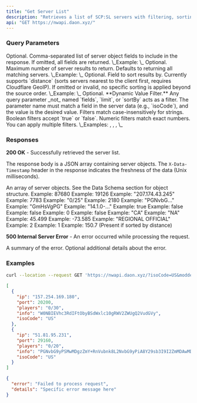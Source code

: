 ```yaml
---
title: "Get Server List"
description: "Retrieves a list of SCP:SL servers with filtering, sorting, and field selection."
api: "GET https://nwapi.daon.xyz/"
---
```


### Query Parameters

<ParamField query="fields" type="string">
  Optional. Comma-separated list of server object fields to include in the response. If omitted, all fields are returned.
  \_Example: \_
</ParamField>

<ParamField query="limit" type="integer">
  Optional. Maximum number of server results to return. Defaults to returning all matching servers.
  \_Example: \_
</ParamField>

<ParamField query="sortBy" type="string">
  Optional. Field to sort results by. Currently supports `distance` (sorts servers nearest to the client first, requires Cloudflare GeoIP). If omitted or invalid, no specific sorting is applied beyond the source order.
  \_Example: \_
</ParamField>

<ParamField query="{dynamic_filter}" type="string | boolean | number">
  Optional. **Dynamic Value Filter.** Any query parameter _not_ named `fields`, `limit`, or `sortBy` acts as a filter. The parameter name must match a field in the server data (e.g., `isoCode`), and the value is the desired value.
  Filters match case-insensitively for strings. Boolean filters accept `true` or `false`. Numeric filters match exact numbers. You can apply multiple filters.
  \_Examples: , , , \_
</ParamField>

### Responses

**200 OK** - Successfully retrieved the server list.

The response body is a JSON array containing server objects. The `X-Data-Timestamp` header in the response indicates the freshness of the data (Unix milliseconds).

<ResponseField name="[]" type="array">
  An array of server objects. See the Data Schema section for object structure.

  <Expandable title="Toggle Server Object Example">
    <ResponseField name="serverId" type="integer">
      Example: 87680
    </ResponseField>
    <ResponseField name="accountId" type="integer">
      Example: 19126
    </ResponseField>
    <ResponseField name="ip" type="string">
      Example: "207.174.43.245"
    </ResponseField>
    <ResponseField name="port" type="integer">
      Example: 7783
    </ResponseField>
    <ResponseField name="players" type="string">
      Example: "0/25"
    </ResponseField>
    <ResponseField name="distance" type="integer">
      Example: 2180
    </ResponseField>
    <ResponseField name="info" type="string">
      Example: "PGNvbG..."
    </ResponseField>
    <ResponseField name="pastebin" type="string">
      Example: "GmHsVgPG"
    </ResponseField>
    <ResponseField name="version" type="string">
      Example: "14.1.0-..."
    </ResponseField>
    <ResponseField name="privateBeta" type="boolean">
      Example: true
    </ResponseField>
    <ResponseField name="friendlyFire" type="boolean">
      Example: false
    </ResponseField>
    <ResponseField name="modded" type="boolean">
      Example: false
    </ResponseField>
    <ResponseField name="modFlags" type="integer">
      Example: 0
    </ResponseField>
    <ResponseField name="whitelist" type="boolean">
      Example: false
    </ResponseField>
    <ResponseField name="isoCode" type="string">
      Example: "CA"
    </ResponseField>
    <ResponseField name="continentCode" type="string">
      Example: "NA"
    </ResponseField>
    <ResponseField name="latitude" type="number">
      Example: 45.499
    </ResponseField>
    <ResponseField name="longitude" type="number">
      Example: -73.585
    </ResponseField>
    <ResponseField name="official" type="string">
      Example: "REGIONAL OFFICIAL"
    </ResponseField>
    <ResponseField name="officialCode" type="integer">
      Example: 2
    </ResponseField>
    <ResponseField name="displaySection" type="integer">
      Example: 1
    </ResponseField>
    <ResponseField name="_distanceFromClient" type="number">
      Example: 150.7 (Present if sorted by distance)
    </ResponseField>
  </Expandable>
</ResponseField>

**500 Internal Server Error** - An error occurred while processing the request.

<ResponseField name="error" type="string">
  A summary of the error.
</ResponseField>

<ResponseField name="details" type="string">
  Optional additional details about the error.
</ResponseField>

### Examples

<RequestExample>

```bash Filter, Limit, Fields, Sort
curl --location --request GET 'https://nwapi.daon.xyz/?isoCode=US&modded=false&limit=5&fields=ip,port,players,info,isoCode&sortBy=distance'
```

</RequestExample>

<ResponseExample>

```json 200 OK
[
  {
    "ip": "157.254.169.180",
    "port": 20200,
    "players": "0/30",
    "info": "W0NBIEVhc3RdIFtObyBSdWxlc10gRWV2ZWUgQ2VudGVy",
    "isoCode": "US"
  },
  {
    "ip": "51.81.95.231",
    "port": 29160,
    "players": "0/20",
    "info": "PGNvbG9yPSMwMDgzZmY+RnVubnk8L2NvbG9yPiA8Y29sb3I9I2ZmMDAwMD5TY3A8L2NvbG9yPjxjb2xvcj0jMDAwMDAwMDA+PHNpemU9MT5FeGlsZWQgOS41LjE8L3NpemU+PC9jb2xvcj48Y29sb3I9IzAwMDAwMDAwPjxzaXplPTE+VUNSIDUuMC4wPC9zaXplPjwvY29sb3I+PGNvbG9yPSMwMDAwMDAwMD48c2l6ZT0xPkNlZE1vZFZlcmlmaWNhdGlvbjE0MTI0PC9zaXplPjwvY29sb3I+",
    "isoCode": "US"
  }
]
```


```json 500 Internal Server Error
{
  "error": "Failed to process request",
  "details": "Specific error message here"
}
```

</ResponseExample>